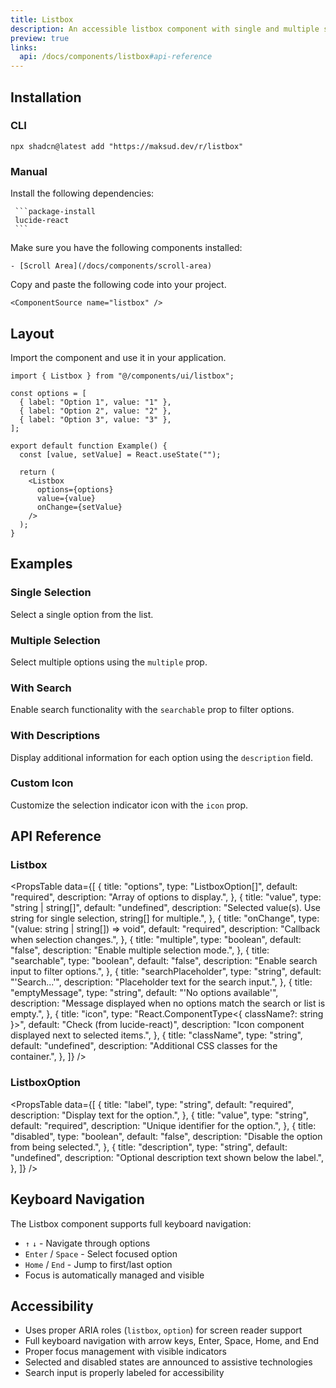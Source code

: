 ```yaml
---
title: Listbox
description: An accessible listbox component with single and multiple selection, keyboard navigation, search, and customizable icons.
preview: true
links:
  api: /docs/components/listbox#api-reference
---
```


<ComponentTabs name="listbox-demo" />

## Installation

### CLI

```package-install
npx shadcn@latest add "https://maksud.dev/r/listbox"
```

### Manual

<Steps>
  <Step>
     Install the following dependencies:

     ```package-install
     lucide-react
     ```
  </Step>
  <Step>
    Make sure you have the following components installed:

    - [Scroll Area](/docs/components/scroll-area)
  </Step>
  <Step>
    Copy and paste the following code into your project.

    <ComponentSource name="listbox" />
  </Step>
</Steps>

## Layout

Import the component and use it in your application.

```tsx
import { Listbox } from "@/components/ui/listbox";

const options = [
  { label: "Option 1", value: "1" },
  { label: "Option 2", value: "2" },
  { label: "Option 3", value: "3" },
];

export default function Example() {
  const [value, setValue] = React.useState("");

  return (
    <Listbox
      options={options}
      value={value}
      onChange={setValue}
    />
  );
}
```

## Examples

### Single Selection

<ComponentTabs name="listbox-single-demo" />

Select a single option from the list.

### Multiple Selection

<ComponentTabs name="listbox-multiple-demo" />

Select multiple options using the `multiple` prop.

### With Search

<ComponentTabs name="listbox-searchable-demo" />

Enable search functionality with the `searchable` prop to filter options.

### With Descriptions

<ComponentTabs name="listbox-with-descriptions-demo" />

Display additional information for each option using the `description` field.

### Custom Icon

<ComponentTabs name="listbox-custom-icon-demo" />

Customize the selection indicator icon with the `icon` prop.

## API Reference

### Listbox

<PropsTable
  data={[
    {
      title: "options",
      type: "ListboxOption[]",
      default: "required",
      description: "Array of options to display.",
    },
    {
      title: "value",
      type: "string | string[]",
      default: "undefined",
      description: "Selected value(s). Use string for single selection, string[] for multiple.",
    },
    {
      title: "onChange",
      type: "(value: string | string[]) => void",
      default: "required",
      description: "Callback when selection changes.",
    },
    {
      title: "multiple",
      type: "boolean",
      default: "false",
      description: "Enable multiple selection mode.",
    },
    {
      title: "searchable",
      type: "boolean",
      default: "false",
      description: "Enable search input to filter options.",
    },
    {
      title: "searchPlaceholder",
      type: "string",
      default: "'Search...'",
      description: "Placeholder text for the search input.",
    },
    {
      title: "emptyMessage",
      type: "string",
      default: "'No options available'",
      description: "Message displayed when no options match the search or list is empty.",
    },
    {
      title: "icon",
      type: "React.ComponentType<{ className?: string }>",
      default: "Check (from lucide-react)",
      description: "Icon component displayed next to selected items.",
    },
    {
      title: "className",
      type: "string",
      default: "undefined",
      description: "Additional CSS classes for the container.",
    },
  ]}
/>

### ListboxOption

<PropsTable
  data={[
    {
      title: "label",
      type: "string",
      default: "required",
      description: "Display text for the option.",
    },
    {
      title: "value",
      type: "string",
      default: "required",
      description: "Unique identifier for the option.",
    },
    {
      title: "disabled",
      type: "boolean",
      default: "false",
      description: "Disable the option from being selected.",
    },
    {
      title: "description",
      type: "string",
      default: "undefined",
      description: "Optional description text shown below the label.",
    },
  ]}
/>

## Keyboard Navigation

The Listbox component supports full keyboard navigation:

- `↑` `↓` - Navigate through options
- `Enter` / `Space` - Select focused option
- `Home` / `End` - Jump to first/last option
- Focus is automatically managed and visible

## Accessibility

- Uses proper ARIA roles (`listbox`, `option`) for screen reader support
- Full keyboard navigation with arrow keys, Enter, Space, Home, and End
- Proper focus management with visible indicators
- Selected and disabled states are announced to assistive technologies
- Search input is properly labeled for accessibility

